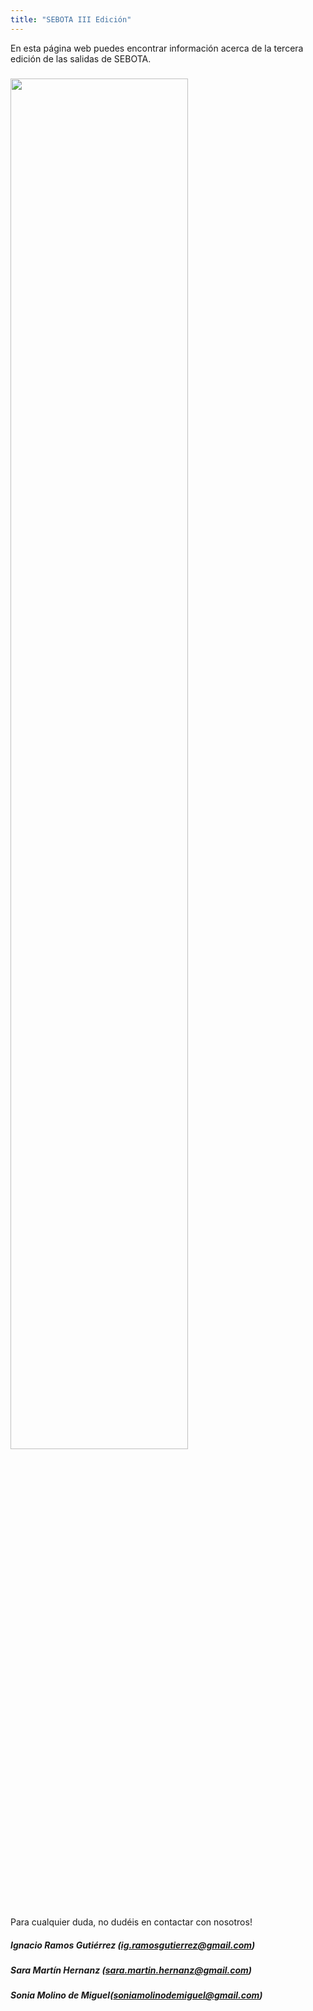 ```yaml
---
title: "SEBOTA III Edición"
---
```


En esta página web puedes encontrar información acerca de la tercera edición de las salidas de SEBOTA.

### ![](pics/SEBOTA_Navarra.jpg){width=75%}
Para cualquier duda, no dudéis en contactar con nosotros!

##### Ignacio Ramos Gutiérrez ([ig.ramosgutierrez\@gmail.com](mailto:ig.ramosgutierrez@gmail.com))

##### Sara Martín Hernanz ([sara.martin.hernanz\@gmail.com](mailto:sara.martin.hernanz@gmail.com))

##### Sonia Molino de Miguel([soniamolinodemiguel\@gmail.com](mailto:soniamolinodemiguel@gmail.com))





<!-- [![HitCount](https://hits.dwyl.com/se-bota/sebota-III.svg?style=flat)](http://hits.dwyl.com/se-bota/sebota-III) -->
<!-- [![HitCount](https://hits.dwyl.com/se-bota/sebota-III.svg?style=flat&show=unique)](http://hits.dwyl.com/se-bota/sebota-III) -->
